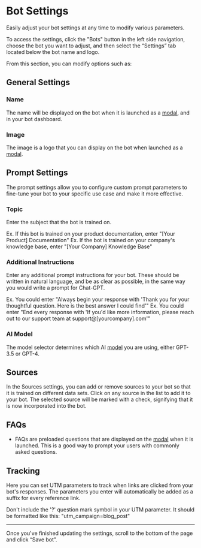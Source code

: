 
# Bot Settings

Easily adjust your bot settings at any time to modify various parameters.

To access the settings, click the "Bots" button in the left side navigation, choose the bot you want to adjust, and then select the “Settings” tab located below the bot name and logo.

From this section, you can modify options such as:

## General Settings

### Name

The name will be displayed on the bot when it is launched as a [modal](/bots/bot-modal), and in your bot dashboard.

### Image

The image is a logo that you can display on the bot when launched as a [modal](/bots/bot-modal).

## Prompt Settings

The prompt settings allow you to configure custom prompt parameters to fine-tune your bot to your specific use case and make it more effective.

### Topic

Enter the subject that the bot is trained on.

<Callout type="info">
  Ex. If this bot is trained on your product documentation, enter "[Your
  Product] Documentation"
</Callout>

<Callout type="info">
  Ex. If the bot is trained on your company's knowledge base, enter "[Your
  Company] Knowledge Base"
</Callout>

### Additional Instructions

Enter any additional prompt instructions for your bot. These should be written in natural language, and be as clear as possible, in the same way you would write a prompt for Chat-GPT.

<Callout type="info">
  Ex. You could enter "Always begin your response with 'Thank you for your
  thoughtful question. Here is the best answer I could find'"
</Callout>

<Callout type="info">
  Ex. You could enter "End every response with 'If you'd like more information,
  please reach out to our support team at support@[yourcompany].com'"
</Callout>

### AI Model

The model selector determines which AI [model](/bots/models) you are using, either GPT-3.5 or GPT-4.

## Sources

In the Sources settings, you can add or remove sources to your bot so that it is trained on different data sets. Click on any source in the list to add it to your bot. The selected source will be marked with a check, signifying that it is now incorporated into the bot.

## FAQs

- FAQs are preloaded questions that are displayed on the [modal](/bots/bot-modal) when it is launched. This is a good way to prompt your users with commonly asked questions.

## Tracking

Here you can set UTM parameters to track when links are clicked from your bot's responses. The parameters you enter will automatically be added as a suffix for every reference link.

<Callout type="warning">
  Don't include the '?' question mark symbol in your UTM parameter. It should be
  formatted like this: "utm_campaign=blog_post"
</Callout>

---

Once you've finished updating the settings, scroll to the bottom of the page and click “Save bot”.
